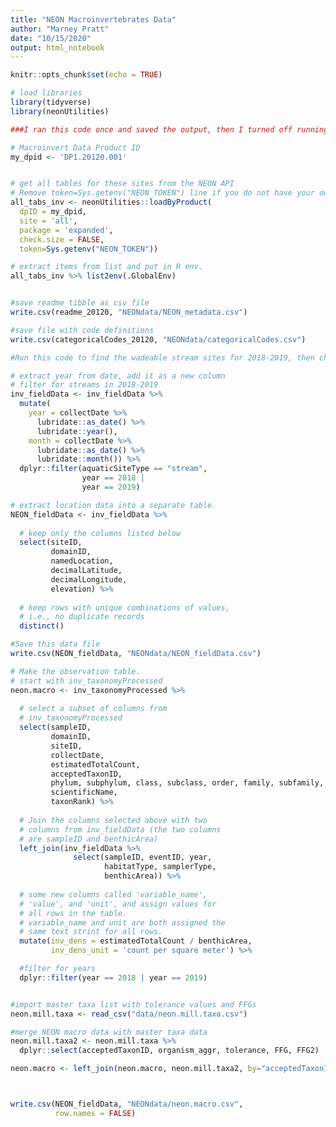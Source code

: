 ```yaml
---
title: "NEON Macroinvertebrates Data"
author: "Marney Pratt"
date: "10/15/2020"
output: html_notebook
---
```


```r
knitr::opts_chunk$set(echo = TRUE)

# load libraries 
library(tidyverse)
library(neonUtilities)

```


```r

###I ran this code once and saved the output, then I turned off running this chunk

# Macroinvert Data Product ID
my_dpid <- 'DP1.20120.001'


# get all tables for these sites from the NEON API 
# Remove token=Sys.getenv("NEON_TOKEN") line if you do not have your own API token for NEON
all_tabs_inv <- neonUtilities::loadByProduct(
  dpID = my_dpid,
  site = 'all',
  package = 'expanded',
  check.size = FALSE,
  token=Sys.getenv("NEON_TOKEN"))

# extract items from list and put in R env. 
all_tabs_inv %>% list2env(.GlobalEnv)


#save readme tibble as csv file
write.csv(readme_20120, "NEONdata/NEON_metadata.csv")

#save file with code definitions
write.csv(categoricalCodes_20120, "NEONdata/categoricalCodes.csv")


```


```r

#Run this code to find the wadeable stream sites for 2018-2019, then change the options above so this code chunk isn't run again

# extract year from date, add it as a new column
# filter for streams in 2018-2019
inv_fieldData <- inv_fieldData %>%
  mutate(
    year = collectDate %>% 
      lubridate::as_date() %>% 
      lubridate::year(),
    month = collectDate %>% 
      lubridate::as_date() %>% 
      lubridate::month()) %>% 
  dplyr::filter(aquaticSiteType == "stream",
                year == 2018 |
                year == 2019)

# extract location data into a separate table
NEON_fieldData <- inv_fieldData %>%
  
  # keep only the columns listed below
  select(siteID, 
         domainID,
         namedLocation, 
         decimalLatitude, 
         decimalLongitude, 
         elevation) %>%
  
  # keep rows with unique combinations of values, 
  # i.e., no duplicate records
  distinct()

#Save this data file
write.csv(NEON_fieldData, "NEONdata/NEON_fieldData.csv")

```



```r


# Make the observation table.
# start with inv_taxonomyProcessed
neon.macro <- inv_taxonomyProcessed %>% 
  
  # select a subset of columns from
  # inv_taxonomyProcessed
  select(sampleID,
         domainID,
         siteID,
         collectDate,
         estimatedTotalCount,
         acceptedTaxonID,
         phylum, subphylum, class, subclass, order, family, subfamily, tribe, genus, 
         scientificName,
         taxonRank) %>%
  
  # Join the columns selected above with two 
  # columns from inv_fieldData (the two columns 
  # are sampleID and benthicArea)
  left_join(inv_fieldData %>% 
              select(sampleID, eventID, year, 
                     habitatType, samplerType,
                     benthicArea)) %>%
  
  # some new columns called 'variable_name', 
  # 'value', and 'unit', and assign values for 
  # all rows in the table.
  # variable_name and unit are both assigned the 
  # same text strint for all rows. 
  mutate(inv_dens = estimatedTotalCount / benthicArea,
         inv_dens_unit = 'count per square meter') %>% 

  #filter for years
  dplyr::filter(year == 2018 | year == 2019)


#import master taxa list with tolerance values and FFGs 
neon.mill.taxa <- read_csv("data/neon.mill.taxa.csv")

#merge NEON macro data with master taxa data
neon.mill.taxa2 <- neon.mill.taxa %>%  
  dplyr::select(acceptedTaxonID, organism_aggr, tolerance, FFG, FFG2)

neon.macro <- left_join(neon.macro, neon.mill.taxa2, by="acceptedTaxonID")



write.csv(NEON_fieldData, "NEONdata/neon.macro.csv", 
          row.names = FALSE)

```





